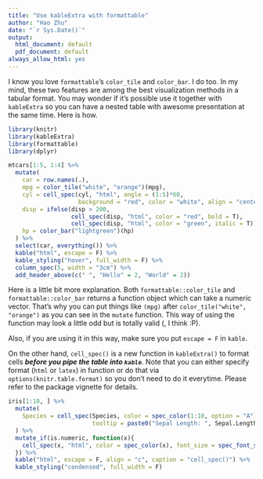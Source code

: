 ```yaml
---
title: "Use kableExtra with formattable"
author: "Hao Zhu"
date: "`r Sys.Date()`"
output:
  html_document: default
  pdf_document: default
always_allow_html: yes
---
```


I know you love `formattable`'s `color_tile` and `color_bar`. I do too. In my mind, these two features are among the best visualization methods in a tabular format. You may wonder if it's possible use it together with `kableExtra` so you can have a nested table with awesome presentation at the same time. Here is how. 

```r
library(knitr)
library(kableExtra)
library(formattable)
library(dplyr)
```

```r
mtcars[1:5, 1:4] %>%
  mutate(
    car = row.names(.),
    mpg = color_tile("white", "orange")(mpg),
    cyl = cell_spec(cyl, "html", angle = (1:5)*60, 
                    background = "red", color = "white", align = "center"),
    disp = ifelse(disp > 200,
                  cell_spec(disp, "html", color = "red", bold = T),
                  cell_spec(disp, "html", color = "green", italic = T)),
    hp = color_bar("lightgreen")(hp)
  ) %>%
  select(car, everything()) %>%
  kable("html", escape = F) %>%
  kable_styling("hover", full_width = F) %>%
  column_spec(5, width = "3cm") %>%
  add_header_above(c(" ", "Hello" = 2, "World" = 2))
```

Here is a little bit more explanation. Both `formattable::color_tile` and `formattable::color_bar` returns a function object which can take a numeric vector. That's why you can put things like `(mpg)` after `color_tile("white", "orange")` as you can see in the `mutate` function. This way of using the function may look a little odd but is totally valid (, I think :P).

Also, if you are using it in this way, make sure you put `escape = F` in `kable`. 

On the other hand, `cell_spec()` is a new function in `kableExtra()` to format cells _**before you pipe the table into `kable`**_. Note that you can either specify format (`html` or `latex`) in function or do that via `options(knitr.table.format)` so you don't need to do it everytime. Please refer to the package vignette for details. 

<script>
$(document).ready(function(){
    $('[data-toggle="tooltip"]').tooltip(); 
});
</script>

```r
iris[1:10, ] %>%
  mutate(
    Species = cell_spec(Species, color = spec_color(1:10, option = "A"), link = "#",
                        tooltip = paste0("Sepal Length: ", Sepal.Length))
  ) %>%
  mutate_if(is.numeric, function(x){
    cell_spec(x, "html", color = spec_color(x), font_size = spec_font_size(x), bold = T)
  }) %>%
  kable("html", escape = F, align = "c", caption = "cell_spec()") %>%
  kable_styling("condensed", full_width = F)
```

